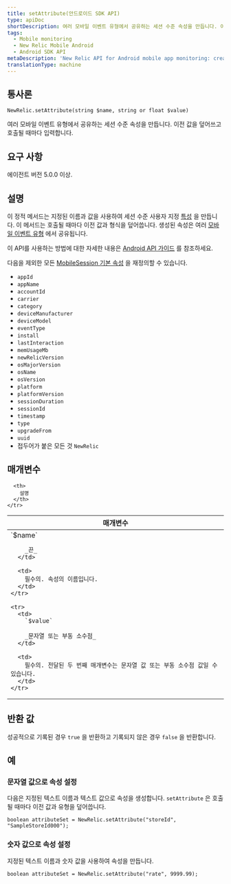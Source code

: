 ```yaml
---
title: setAttribute(안드로이드 SDK API)
type: apiDoc
shortDescription: 여러 모바일 이벤트 유형에서 공유하는 세션 수준 속성을 만듭니다. 이전 값을 덮어쓰고 호출될 때마다 입력합니다.
tags:
  - Mobile monitoring
  - New Relic Mobile Android
  - Android SDK API
metaDescription: 'New Relic API for Android mobile app monitoring: create a custom attribute to annotate your data.'
translationType: machine
---
```


## 통사론

```
NewRelic.setAttribute(string $name, string or float $value)
```

여러 모바일 이벤트 유형에서 공유하는 세션 수준 속성을 만듭니다. 이전 값을 덮어쓰고 호출될 때마다 입력합니다.

## 요구 사항

에이전트 버전 5.0.0 이상.

## 설명

이 정적 메서드는 지정된 이름과 값을 사용하여 세션 수준 사용자 지정 [특성](/docs/insights/explore-data/custom-events/insert-custom-attributes-events-new-relic-mobile#attribute-definition) 을 만듭니다. 이 메서드는 호출될 때마다 이전 값과 형식을 덮어씁니다. 생성된 속성은 여러 [모바일 이벤트 유형](/docs/insights/insights-data-sources/default-data/mobile-events) 에서 공유됩니다.

이 API를 사용하는 방법에 대한 자세한 내용은 [Android API 가이드](/docs/mobile-monitoring/new-relic-mobile-android/install-configure/work-android-sdk-api#attributes-events-insights) 를 참조하세요.

다음을 제외한 모든 [MobileSession 기본 속성](/docs/insights/insights-data-sources/default-attributes/mobile-default-attributes-insights) 을 재정의할 수 있습니다.

* `appId`
* `appName`
* `accountId`
* `carrier`
* `category`
* `deviceManufacturer`
* `deviceModel`
* `eventType`
* `install`
* `lastInteraction`
* `memUsageMb`
* `newRelicVersion`
* `osMajorVersion`
* `osName`
* `osVersion`
* `platform`
* `platformVersion`
* `sessionDuration`
* `sessionId`
* `timestamp`
* `type`
* `upgradeFrom`
* `uuid`
* 접두어가 붙은 모든 것 `NewRelic`

## 매개변수

<table>
  <thead>
    <tr>
      <th width="25%">
        매개변수
      </th>

      <th>
        설명
      </th>
    </tr>
  </thead>

  <tbody>
    <tr>
      <td>
        `$name`

        _끈_
      </td>

      <td>
        필수의. 속성의 이름입니다.
      </td>
    </tr>

    <tr>
      <td>
        `$value`

        _문자열 또는 부동 소수점_
      </td>

      <td>
        필수의. 전달된 두 번째 매개변수는 문자열 값 또는 부동 소수점 값일 수 있습니다.
      </td>
    </tr>
  </tbody>
</table>

## 반환 값

성공적으로 기록된 경우 `true` 을 반환하고 기록되지 않은 경우 `false` 을 반환합니다.

## 예

### 문자열 값으로 속성 설정

다음은 지정된 텍스트 이름과 텍스트 값으로 속성을 생성합니다. `setAttribute` 은 호출될 때마다 이전 값과 유형을 덮어씁니다.

```
boolean attributeSet = NewRelic.setAttribute("storeId", "SampleStoreId000");
```

### 숫자 값으로 속성 설정

지정된 텍스트 이름과 숫자 값을 사용하여 속성을 만듭니다.

```
boolean attributeSet = NewRelic.setAttribute("rate", 9999.99);
```